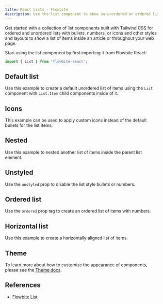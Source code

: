```yaml
---
title: React Lists - Flowbite
description: Use the list component to show an unordered or ordered list of items based on multiple styles, layouts, and variants built with Tailwind CSS and Flowbite
---
```


Get started with a collection of list components built with Tailwind CSS for ordered and unordered lists with bullets, numbers, or icons and other styles and layouts to show a list of items inside an article or throughout your web page.

Start using the list component by first importing it from Flowbite React:

```jsx
import { List } from 'flowbite-react';
```

## Default list

Use this example to create a default unordered list of items using the `List` component with `List.Item` child components inside of it.

<Example name="list.root" />

## Icons

This example can be used to apply custom icons instead of the default bullets for the list items.

<Example name="list.icon" />

## Nested

Use this example to nested another list of items inside the parent list element.

<Example name="list.nested" />

## Unstyled

Use the `unstyled` prop to disable the list style bullets or numbers.

<Example name="list.unstyled" />

## Ordered list

Use the `ordered` prop tag to create an ordered list of items with numbers.

<Example name="list.ordered" />

## Horizontal list

Use this example to create a horizontally aligned list of items.

<Example name="list.horizontal" />

## Theme

To learn more about how to customize the appearance of components, please see the [Theme docs](/docs/customize/theme).

<Theme name="list" />

## References

- [Flowbite List](https://flowbite.com/docs/typography/list/)
